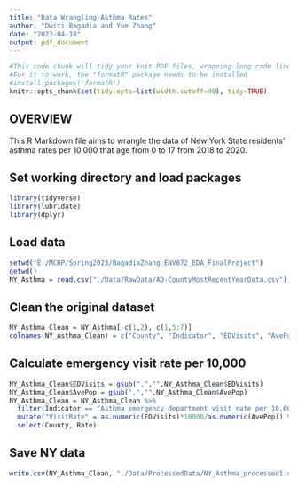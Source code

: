 ```yaml
---
title: "Data Wrangling-Asthma Rates"
author: "Dwiti Bagadia and Yue Zhang"
date: "2023-04-18"
output: pdf_document
---
```


```r
#This code chunk will tidy your knit PDF files, wrapping long code lines
#For it to work, the "formatR" package needs to be installed
#install.packages('formatR')
knitr::opts_chunk$set(tidy.opts=list(width.cutoff=40), tidy=TRUE)

```

## OVERVIEW

This R Markdown file aims to wrangle the data of New York State residents' asthma rates per 10,000 that age from 0 to 17 from 2018 to 2020.

## Set working directory and load packages
```r
library(tidyverse)
library(lubridate)
library(dplyr)
```

## Load data
```r
setwd("E:/MCRP/Spring2023/BagadiaZhang_ENV872_EDA_FinalProject")
getwd()
NY_Asthma = read.csv("./Data/RawData/AD-CountyMostRecentYearData.csv")

```

## Clean the original dataset
```r
NY_Asthma_Clean = NY_Asthma[-c(1,2), c(1,5:7)]
colnames(NY_Asthma_Clean) = c("County", "Indicator", "EDVisits", "AvePop")

```

## Calculate emergency visit rate per 10,000
```r
NY_Asthma_Clean$EDVisits = gsub(",","",NY_Asthma_Clean$EDVisits)
NY_Asthma_Clean$AvePop = gsub(",","",NY_Asthma_Clean$AvePop)
NY_Asthma_Clean = NY_Asthma_Clean %>% 
  filter(Indicator == "Asthma emergency department visit rate per 10,000 - aged 0-17 years")  %>% 
  mutate("VisitRate" = as.numeric(EDVisits)*10000/as.numeric(AvePop)) %>% 
  select(County, Rate)

```

## Save NY data
```r
write.csv(NY_Asthma_Clean, "./Data/ProcessedData/NY_Asthma_processed1.csv", row.names = FALSE)


```